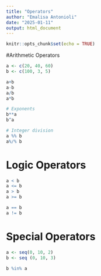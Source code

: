 ```yaml
---
title: "Operators"
author: "Emalisa Antonioli"
date: "2025-01-11"
output: html_document
---
```


```r
knitr::opts_chunk$set(echo = TRUE)
```

#Arithmetic Operators

```r
a <- c(20, 40, 60)
b <- c(100, 3, 5)
```

```r
a+b
a-b
a/b
a*b
```

```r
# Exponents
b**a
b^a
```

```r
# Integer division
a %% b
a%/% b
```

# Logic Operators

```r
a < b
a <= b
a > b
a >= b

a == b
a != b
```

# Special Operators

```r
a <- seq(0, 10, 2)
b <- seq (0, 10, 3)

b %in% a
```




